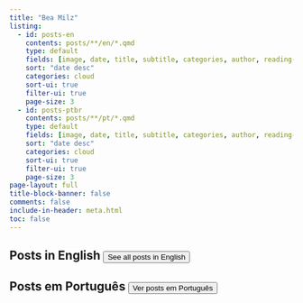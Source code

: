 ```yaml
---
title: "Bea Milz"
listing:
  - id: posts-en
    contents: posts/**/en/*.qmd
    type: default
    fields: [image, date, title, subtitle, categories, author, reading-time]  
    sort: "date desc"
    categories: cloud
    sort-ui: true
    filter-ui: true
    page-size: 3
  - id: posts-ptbr
    contents: posts/**/pt/*.qmd
    type: default
    fields: [image, date, title, subtitle, categories, author, reading-time]  
    sort: "date desc"
    categories: cloud
    sort-ui: true
    filter-ui: true
    page-size: 3    
page-layout: full
title-block-banner: false
comments: false
include-in-header: meta.html  
toc: false
---
```


## Posts in English <a href="../posts/en.html"> <button type="button" class="btn btn-primary float-end btn-sm">See all posts in English</button></a>

::: {#posts-en}
:::

## Posts em Português <a href="../posts/pt.html"> <button type="button" class="btn btn-primary float-end btn-sm">Ver posts em Português</button></a>

::: {#posts-ptbr}
:::
